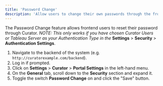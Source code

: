 ---
title: 'Password Change'
description: 'Allow users to change their own passwords through the frontend interface for improved account security.'
---

The Password Change feature allows frontend users to reset their password through Curator. *NOTE: This only works if you
have chosen Curator Users or Tableau Server as your Authentication Type in the* **Settings** > **Security** >
**Authentication Settings**.

1. Navigate to the backend of the system (e.g. `http://curatorexample.com/backend`).
2. Log in if prompted.
3. Click on **Settings** > **Curator** > **Portal Settings** in the left-hand menu.
4. On the **General** tab, scroll down to the **Security** section and expand it.
5. Toggle the switch **Password Change** on and click the "Save" button.
